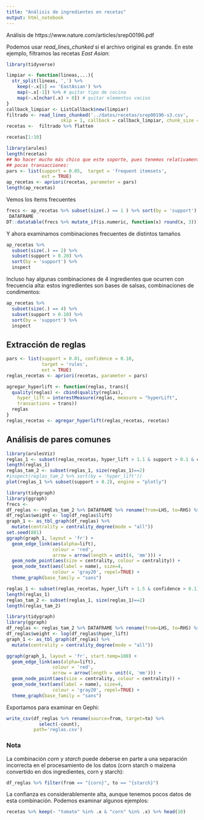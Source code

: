 ```yaml
---
title: "Análisis de ingredientes en recetas"
output: html_notebook
---
```


Análisis de
https://www.nature.com/articles/srep00196.pdf

Podemos usar *read_lines_chunked* si el archivo original es grande. En
este ejemplo, filtramos las recetas  *East Asian*:

```r
library(tidyverse)

limpiar <- function(lineas,...){
  str_split(lineas, ',') %>% 
    keep(~.x[1] == 'EastAsian') %>%
    map(~.x[-1]) %>% # quitar tipo de cocina
    map(~.x[nchar(.x) > 0]) # quitar elementos vacios
}
callback_limpiar <- ListCallback$new(limpiar)
filtrado <- read_lines_chunked('../datos/recetas/srep00196-s3.csv',
                    skip = 1, callback = callback_limpiar, chunk_size = 1000)
recetas <-  filtrado %>% flatten
```

```r
recetas[1:10]
```


```r
library(arules)
length(recetas)
## No hacer mucho más chico que este soporte, pues tenemos relativamente
## pocas transacciones:
pars <- list(support = 0.05,  target = 'frequent itemsets',
             ext = TRUE)
ap_recetas <- apriori(recetas, parameter = pars)
length(ap_recetas)
```

Vemos los items frecuentes

```r
frecs <- ap_recetas %>% subset(size(.) == 1 ) %>% sort(by = 'support') %>%
 DATAFRAME
DT::datatable(frecs %>% mutate_if(is.numeric, function(x) round(x, 3)))
```

Y ahora examinamos combinaciones frecuentes de distintos tamaños

```r
ap_recetas %>% 
  subset(size(.) == 2) %>%
  subset(support > 0.20) %>%
  sort(by = 'support') %>%
  inspect
```

Incluso hay algunas combinaciones de 4 ingredientes que ocurren con frecuencia alta:
estos ingredientes son bases de salsas, combinaciones de condimentos:

```r
ap_recetas %>% 
  subset(size(.) == 4) %>%
  subset(support > 0.10) %>%
  sort(by = 'support') %>%
  inspect
```

## Extracción de reglas

```r
pars <- list(support = 0.01, confidence = 0.10,
             target = 'rules',
             ext = TRUE)
reglas_recetas <- apriori(recetas, parameter = pars)
```

```r
agregar_hyperlift <- function(reglas, trans){
  quality(reglas) <- cbind(quality(reglas), 
	hyper_lift = interestMeasure(reglas, measure = "hyperLift", 
	transactions = trans))
  reglas
}
reglas_recetas <- agregar_hyperlift(reglas_recetas, recetas)
```


## Análisis de pares comunes

```r
library(arulesViz)
reglas_1 <- subset(reglas_recetas, hyper_lift > 1.1 & support > 0.1 & confidence > 0.40)
length(reglas_1)
reglas_tam_2 <- subset(reglas_1, size(reglas_1)==2)
#inspect(reglas_tam_2 %>% sort(by = 'hyper_lift')) 
plot(reglas_1 %>% subset(support > 0.2), engine = "plotly")
```

```r
library(tidygraph)
library(ggraph)
frecs <- 
df_reglas <- reglas_tam_2 %>% DATAFRAME %>% rename(from=LHS, to=RHS) %>% data.frame
df_reglas$weight <- log(df_reglas$lift)
graph_1 <- as_tbl_graph(df_reglas) %>%
  mutate(centrality = centrality_degree(mode = "all")) 
set.seed(881)
ggraph(graph_1, layout = 'fr') +
  geom_edge_link(aes(alpha=lift), 
                 colour = 'red',
                 arrow = arrow(length = unit(4, 'mm'))) + 
  geom_node_point(aes(size = centrality, colour = centrality)) + 
  geom_node_text(aes(label = name), size=4,
                 colour = 'gray20', repel=TRUE) +
  theme_graph(base_family = "sans")
```


```r
reglas_1 <- subset(reglas_recetas, hyper_lift > 1.5 & confidence > 0.1)
length(reglas_1)
reglas_tam_2 <- subset(reglas_1, size(reglas_1)==2)
length(reglas_tam_2)
```

```r
library(tidygraph)
library(ggraph)
df_reglas <- reglas_tam_2 %>% DATAFRAME %>% rename(from=LHS, to=RHS) %>% as_data_frame
df_reglas$weight <- log(df_reglas$hyper_lift)
graph_1 <- as_tbl_graph(df_reglas) %>%
  mutate(centrality = centrality_degree(mode = "all")) 

ggraph(graph_1, layout = 'fr', start.temp=100) +
  geom_edge_link(aes(alpha=lift), 
                 colour = 'red',
                 arrow = arrow(length = unit(4, 'mm'))) + 
  geom_node_point(aes(size = centrality, colour = centrality)) + 
  geom_node_text(aes(label = name), size=4,
                 colour = 'gray20', repel=TRUE) +
  theme_graph(base_family = "sans")
```

Exportamos para examinar en Gephi:


```r
write_csv(df_reglas %>% rename(source=from, target=to) %>%
            select(-count), 
          path='reglas.csv')
```


### Nota

La combinación _corn_ y _starch_ puede deberse en parte a una separación incorrecta en el 
procesamiento de los datos (corn starch o maizena convertido en dos ingredientes, corn y starch):

```r
df_reglas %>% filter(from == "{corn}", to == "{starch}")
```

La confianza es considerablemente alta, aunque tenemos pocos datos de esta combinación. Podemos examinar algunos ejemplos:

```r
recetas %>% keep(~ "tomato" %in% .x & "corn" %in% .x) %>% head(10)
```


